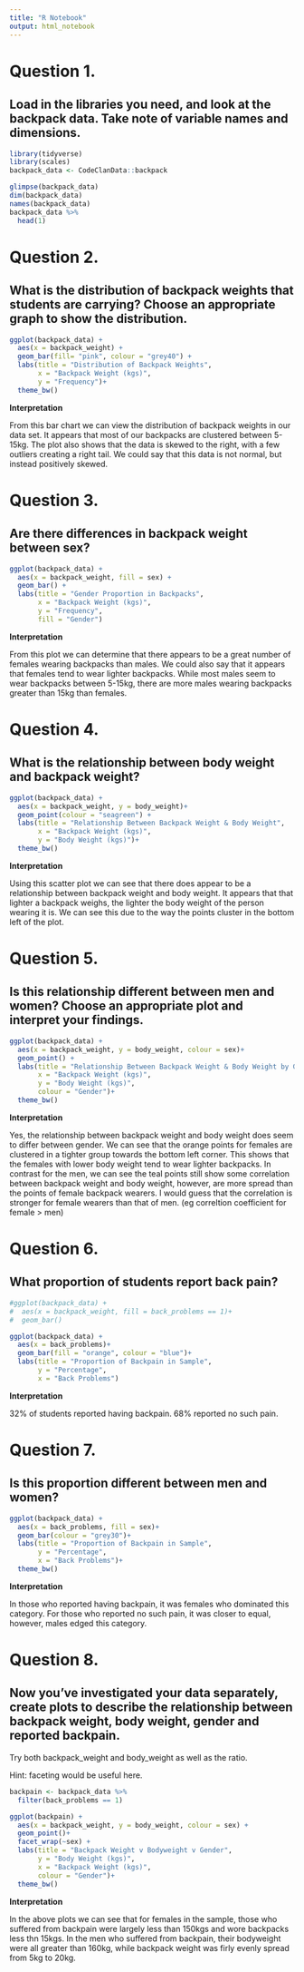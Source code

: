 ```yaml
---
title: "R Notebook"
output: html_notebook
---
```


# Question 1.

## Load in the libraries you need, and look at the backpack data. Take note of variable names and dimensions.

```r
library(tidyverse)
library(scales)
backpack_data <- CodeClanData::backpack

glimpse(backpack_data)
dim(backpack_data)
names(backpack_data)
backpack_data %>% 
  head(1)
```

# Question 2.

## What is the distribution of backpack weights that students are carrying? Choose an appropriate graph to show the distribution.

```r

ggplot(backpack_data) +
  aes(x = backpack_weight) +
  geom_bar(fill= "pink", colour = "grey40") +
  labs(title = "Distribution of Backpack Weights",
       x = "Backpack Weight (kgs)",
       y = "Frequency")+
  theme_bw()

```

__Interpretation__

From this bar chart we can view the distribution of backpack weights in our data
set. It appears that most of our backpacks are clustered between 5-15kg. The
plot also shows that the data is skewed to the right, with a few outliers
creating a right tail. We could say that this data is not normal, but instead
positively skewed.

# Question 3.

## Are there differences in backpack weight between sex?

```r
ggplot(backpack_data) +
  aes(x = backpack_weight, fill = sex) +
  geom_bar() +
  labs(title = "Gender Proportion in Backpacks",
       x = "Backpack Weight (kgs)",
       y = "Frequency",
       fill = "Gender")
```

__Interpretation__

From this plot we can determine that there appears to be a great number of
females wearing backpacks than males. We could also say that it appears that
females tend to wear lighter backpacks. While most males seem to wear backpacks
between 5-15kg, there are more males wearing backpacks greater than 15kg than
females.

# Question 4.

## What is the relationship between body weight and backpack weight?

```r

ggplot(backpack_data) +
  aes(x = backpack_weight, y = body_weight)+
  geom_point(colour = "seagreen") +
  labs(title = "Relationship Between Backpack Weight & Body Weight",
       x = "Backpack Weight (kgs)",
       y = "Body Weight (kgs)")+
  theme_bw()

```

__Interpretation__

Using this scatter plot we can see that there does appear to be a relationship
between backpack weight and body weight. It appears that that lighter a 
backpack weighs, the lighter the body weight of the person wearing it is. We
can see this due to the way the points cluster in the bottom left of the plot.

# Question 5.

## Is this relationship different between men and women? Choose an appropriate plot and interpret your findings.

```r

ggplot(backpack_data) +
  aes(x = backpack_weight, y = body_weight, colour = sex)+
  geom_point() +
  labs(title = "Relationship Between Backpack Weight & Body Weight by Gender",
       x = "Backpack Weight (kgs)",
       y = "Body Weight (kgs)",
       colour = "Gender")+
  theme_bw()


```

__Interpretation__

Yes, the relationship between backpack weight and body weight does seem to 
differ between gender. We can see that the orange points for females are 
clustered in a tighter group towards the bottom left corner. This shows that
the females with lower body weight tend to wear lighter backpacks. In contrast
for the men, we can see the teal points still show some correlation between
backpack weight and body weight, however, are more spread than the points of
female backpack wearers. I would guess that the correlation is stronger for
female wearers than that of men. (eg correltion coefficient for female > men)

# Question 6.

## What proportion of students report back pain?

```r

#ggplot(backpack_data) +
#  aes(x = backpack_weight, fill = back_problems == 1)+
#  geom_bar()

ggplot(backpack_data) +
  aes(x = back_problems)+
  geom_bar(fill = "orange", colour = "blue")+
  labs(title = "Proportion of Backpain in Sample",
       y = "Percentage",
       x = "Back Problems")

```

__Interpretation__

32% of students reported having backpain. 68% reported no such pain.

# Question 7.

## Is this proportion different between men and women?

```r

ggplot(backpack_data) +
  aes(x = back_problems, fill = sex)+
  geom_bar(colour = "grey30")+
  labs(title = "Proportion of Backpain in Sample",
       y = "Percentage",
       x = "Back Problems")+
  theme_bw()

```

__Interpretation__

In those who reported having backpain, it was females who dominated this
category. For those who reported no such pain, it was closer to equal, however, 
males edged this category.

# Question 8.

## Now you’ve investigated your data separately, create plots to describe the relationship between backpack weight, body weight, gender and reported backpain.

Try both backpack_weight and body_weight as well as the ratio.

Hint: faceting would be useful here.

```r

backpain <- backpack_data %>% 
  filter(back_problems == 1)

ggplot(backpain) +
  aes(x = backpack_weight, y = body_weight, colour = sex) +
  geom_point()+
  facet_wrap(~sex) +
  labs(title = "Backpack Weight v Bodyweight v Gender",
       y = "Body Weight (kgs)",
       x = "Backpack Weight (kgs)",
       colour = "Gender")+
  theme_bw()

```

__Interpretation__

In the above plots we can see that for females in the sample, those who 
suffered from backpain were largely less than 150kgs and wore backpacks less 
thn 15kgs. In the men who suffered from backpain, their bodyweight were all 
greater than 160kg, while backpack weight was firly evenly spread from 5kg to
20kg.
